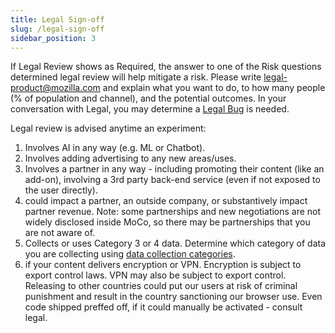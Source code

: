 ```yaml
---
title: Legal Sign-off 
slug: /legal-sign-off
sidebar_position: 3
---
```


If Legal Review shows as Required, the answer to one of the Risk questions determined legal review will help mitigate a risk.  Please write legal-product@mozilla.com and explain what you want to do, to how many people (% of population and channel), and the potential outcomes.   In your conversation with Legal, you may determine a [Legal Bug](https://bugzilla.mozilla.org/enter_bug.cgi?product=Legal&component=Product%20-%20data) is needed.

Legal review is advised anytime an experiment:
1. Involves AI in any way (e.g. ML or Chatbot).
2. Involves adding advertising to any new areas/uses.
3. Involves a partner in any way - including promoting their content (like an add-on), involving a 3rd party back-end service (even if not exposed to the user directly).
4. could impact a partner, an outside company, or substantively impact partner revenue. Note: some partnerships and new negotiations are not widely disclosed inside MoCo, so there may be partnerships that you are not aware of.
5. Collects or uses Category 3 or 4 data. Determine which category of data you are collecting using [data collection categories](https://wiki.mozilla.org/Firefox/Data_Collection#Data_Collection_Categories).  
6. if your content delivers encryption or VPN.  Encryption is subject to export control laws.  VPN may also be subject to export control.  Releasing to other countries could put our users at risk of criminal punishment and result in the country sanctioning our browser use.  Even code shipped preffed off, if it could manually be activated - consult legal. 



